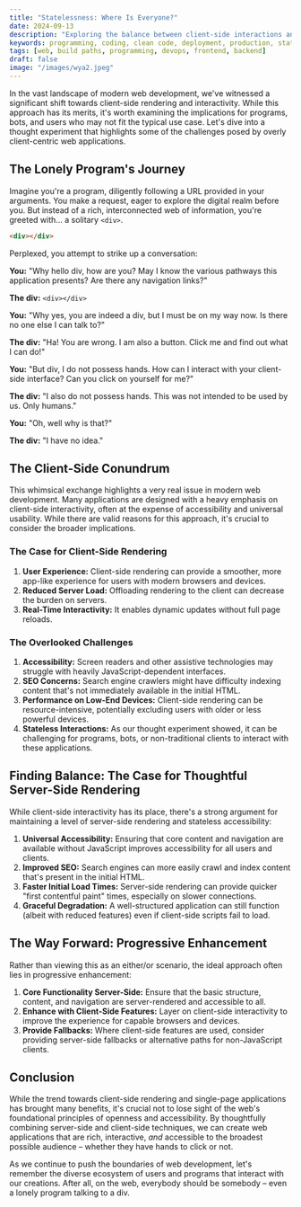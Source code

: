 ```yaml
---
title: "Statelessness: Where Is Everyone?"
date: 2024-09-13
description: "Exploring the balance between client-side interactions and server-side rendering in modern web applications."
keywords: programming, coding, clean code, deployment, production, statelessness, web development
tags: [web, build paths, programming, devops, frontend, backend]
draft: false 
image: "/images/wya2.jpeg"
---
```


In the vast landscape of modern web development, we've witnessed a significant shift towards client-side rendering and interactivity. While this approach has its merits, it's worth examining the implications for programs, bots, and users who may not fit the typical use case. Let's dive into a thought experiment that highlights some of the challenges posed by overly client-centric web applications.

## The Lonely Program's Journey

Imagine you're a program, diligently following a URL provided in your arguments. You make a request, eager to explore the digital realm before you. But instead of a rich, interconnected web of information, you're greeted with... a solitary `<div>`.

```html
<div></div>
```

Perplexed, you attempt to strike up a conversation:

**You:** "Why hello div, how are you? May I know the various pathways this application presents? Are there any navigation links?"

**The div:** `<div></div>`

**You:** "Why yes, you are indeed a div, but I must be on my way now. Is there no one else I can talk to?"

**The div:** "Ha! You are wrong. I am also a button. Click me and find out what I can do!"

**You:** "But div, I do not possess hands. How can I interact with your client-side interface? Can you click on yourself for me?"

**The div:** "I also do not possess hands. This was not intended to be used by us. Only humans."

**You:** "Oh, well why is that?"

**The div:** "I have no idea."

## The Client-Side Conundrum

This whimsical exchange highlights a very real issue in modern web development. Many applications are designed with a heavy emphasis on client-side interactivity, often at the expense of accessibility and universal usability. While there are valid reasons for this approach, it's crucial to consider the broader implications.

### The Case for Client-Side Rendering

1. **User Experience:** Client-side rendering can provide a smoother, more app-like experience for users with modern browsers and devices.
2. **Reduced Server Load:** Offloading rendering to the client can decrease the burden on servers.
3. **Real-Time Interactivity:** It enables dynamic updates without full page reloads.

### The Overlooked Challenges

1. **Accessibility:** Screen readers and other assistive technologies may struggle with heavily JavaScript-dependent interfaces.
2. **SEO Concerns:** Search engine crawlers might have difficulty indexing content that's not immediately available in the initial HTML.
3. **Performance on Low-End Devices:** Client-side rendering can be resource-intensive, potentially excluding users with older or less powerful devices.
4. **Stateless Interactions:** As our thought experiment showed, it can be challenging for programs, bots, or non-traditional clients to interact with these applications.

## Finding Balance: The Case for Thoughtful Server-Side Rendering

While client-side interactivity has its place, there's a strong argument for maintaining a level of server-side rendering and stateless accessibility:

1. **Universal Accessibility:** Ensuring that core content and navigation are available without JavaScript improves accessibility for all users and clients.
2. **Improved SEO:** Search engines can more easily crawl and index content that's present in the initial HTML.
3. **Faster Initial Load Times:** Server-side rendering can provide quicker "first contentful paint" times, especially on slower connections.
4. **Graceful Degradation:** A well-structured application can still function (albeit with reduced features) even if client-side scripts fail to load.

## The Way Forward: Progressive Enhancement

Rather than viewing this as an either/or scenario, the ideal approach often lies in progressive enhancement:

1. **Core Functionality Server-Side:** Ensure that the basic structure, content, and navigation are server-rendered and accessible to all.
2. **Enhance with Client-Side Features:** Layer on client-side interactivity to improve the experience for capable browsers and devices.
3. **Provide Fallbacks:** Where client-side features are used, consider providing server-side fallbacks or alternative paths for non-JavaScript clients.

## Conclusion

While the trend towards client-side rendering and single-page applications has brought many benefits, it's crucial not to lose sight of the web's foundational principles of openness and accessibility. By thoughtfully combining server-side and client-side techniques, we can create web applications that are rich, interactive, *and* accessible to the broadest possible audience – whether they have hands to click or not.

As we continue to push the boundaries of web development, let's remember the diverse ecosystem of users and programs that interact with our creations. After all, on the web, everybody should be somebody – even a lonely program talking to a div.